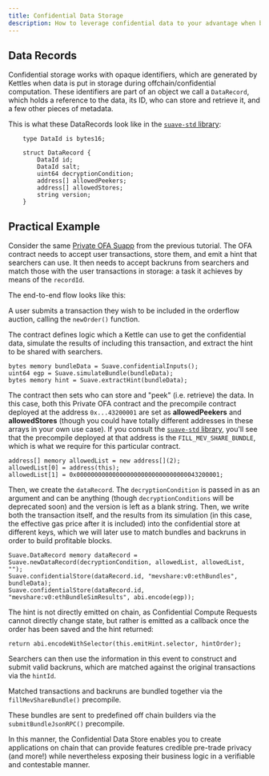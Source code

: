 ```yaml
---
title: Confidential Data Storage
description: How to leverage confidential data to your advantage when building on SUAVE
---
```



## Data Records

Confidential storage works with opaque identifiers, which are generated by Kettles when data is put in storage during offchain/confidential computation. These identifiers are part of an object we call a `DataRecord`, which holds a reference to the data, its ID, who can store and retrieve it, and a few other pieces of metadata.

This is what these DataRecords look like in the [`suave-std` library](https://github.com/flashbots/suave-std/blob/main/src/suavelib/Suave.sol):

```solidity
    type DataId is bytes16;

    struct DataRecord {
        DataId id;
        DataId salt;
        uint64 decryptionCondition;
        address[] allowedPeekers;
        address[] allowedStores;
        string version;
    }
```

## Practical Example

Consider the same [Private OFA Suapp](https://github.com/flashbots/suapp-examples/blob/main/examples/app-ofa-private/ofa-private.sol) from the previous tutorial. The OFA contract needs to accept user transactions, store them, and emit a hint that searchers can use. It then needs to accept backruns from searchers and match those with the user transactions in storage: a task it achieves by means of the `recordId`. 

The end-to-end flow looks like this:

<List>

A user submits a transaction they wish to be included in the orderflow auction, calling the `newOrder()` function.

<div>

The contract defines logic which a Kettle can use to get the confidential data, simulate the results of including this transaction, and extract the hint to be shared with searchers.

```solidity
bytes memory bundleData = Suave.confidentialInputs();
uint64 egp = Suave.simulateBundle(bundleData);
bytes memory hint = Suave.extractHint(bundleData);
```
</div>

<div>

The contract then sets who can store and "peek" (i.e. retrieve) the data. In this case, both this Private OFA contract and the precompile contract deployed at the address `0x...43200001` are set as **allowedPeekers** and **allowedStores** (though you could have totally different addresses in these arrays in your own use case). If you consult the [`suave-std` library](https://github.com/flashbots/suave-std/blob/main/src/suavelib/Suave.sol), you'll see that the precompile deployed at that address is the `FILL_MEV_SHARE_BUNDLE`, which is what we require for this particular contract.

```solidity
address[] memory allowedList = new address[](2);
allowedList[0] = address(this);
allowedList[1] = 0x0000000000000000000000000000000043200001;
```

</div>

<div>

Then, we create the `dataRecord`. The `decryptionCondition` is passed in as an argument and can be anything (though `decryptionConditions` will be deprecated soon) and the version is left as a blank string. Then, we write both the transaction itself, and the results from its simulation (in this case, the effective gas price after it is included) into the confidential store at different keys, which we will later use to match bundles and backruns in order to build profitable blocks.

```solidity
Suave.DataRecord memory dataRecord = Suave.newDataRecord(decryptionCondition, allowedList, allowedList, "");
Suave.confidentialStore(dataRecord.id, "mevshare:v0:ethBundles", bundleData);
Suave.confidentialStore(dataRecord.id, "mevshare:v0:ethBundleSimResults", abi.encode(egp));
```

</div>

<div>

The hint is not directly emitted on chain, as Confidential Compute Requests cannot directly change state, but rather is emitted as a callback once the order has been saved and the hint returned:

```solidity
return abi.encodeWithSelector(this.emitHint.selector, hintOrder);
```

</div>

Searchers can then use the information in this event to construct and submit valid backruns, which are matched against the original transactions via the `hintId`.

Matched transactions and backruns are bundled together via the `fillMevShareBundle()` precompile.

These bundles are sent to predefined off chain builders via the `submitBundleJsonRPC()` precompile.

</List>

In this manner, the Confidential Data Store enables you to create applications on chain that can provide features credible pre-trade privacy (and more!) while nevertheless exposing their business logic in a verifiable and contestable manner.